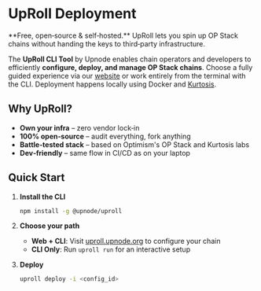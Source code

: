 
# UpRoll Deployment

<Callout type="tip">
  **Free, open‑source & self‑hosted.** UpRoll lets you spin up OP Stack chains without handing the keys to third‑party infrastructure.
</Callout>

The **UpRoll CLI Tool** by Upnode enables chain operators and developers to efficiently **configure, deploy, and manage OP Stack chains**. Choose a fully guided experience via our [website](https://uproll.upnode.org/) or work entirely from the terminal with the CLI. Deployment happens locally using Docker and [Kurtosis](https://docs.kurtosis.com/).



## Why UpRoll?

* **Own your infra** – zero vendor lock‑in
* **100% open‑source** – audit everything, fork anything
* **Battle‑tested stack** – based on Optimism's OP Stack and Kurtosis labs
* **Dev‑friendly** – same flow in CI/CD as on your laptop

## Quick Start

1. **Install the CLI**
   ```bash
   npm install -g @upnode/uproll
   ```

2. **Choose your path**
   - **Web + CLI**: Visit [uproll.upnode.org](https://uproll.upnode.org) to configure your chain
   - **CLI Only**: Run `uproll run` for an interactive setup

3. **Deploy**
   ```bash
   uproll deploy -i <config_id>
   ```


